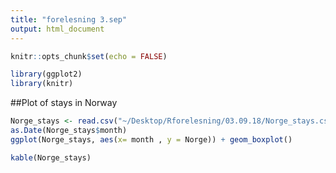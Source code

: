 ```yaml
---
title: "forelesning 3.sep"
output: html_document
---
```


```r
knitr::opts_chunk$set(echo = FALSE)
```


```r
library(ggplot2)
library(knitr)
```


##Plot of stays in Norway

```r
Norge_stays <- read.csv("~/Desktop/Rforelesning/03.09.18/Norge_stays.csv")
as.Date(Norge_stays$month)
ggplot(Norge_stays, aes(x= month , y = Norge)) + geom_boxplot()
```

```r
kable(Norge_stays)
```

